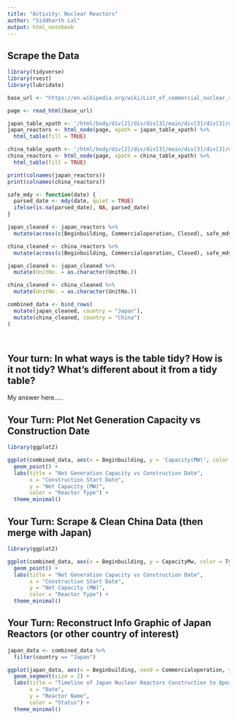 ```yaml
---
title: "Activity: Nuclear Reactors"
author: "Siddharth Lal"
output: html_notebook
---
```


## Scrape the Data 

```r
library(tidyverse)
library(rvest)
library(lubridate)

base_url <- "https://en.wikipedia.org/wiki/List_of_commercial_nuclear_reactors"

page <- read_html(base_url)

japan_table_xpath <- '/html/body/div[2]/div/div[3]/main/div[3]/div[3]/div[1]/table[21]'
japan_reactors <- html_node(page, xpath = japan_table_xpath) %>%
  html_table(fill = TRUE)

china_table_xpath <- '/html/body/div[2]/div/div[3]/main/div[3]/div[3]/div[1]/table[10]'
china_reactors <- html_node(page, xpath = china_table_xpath) %>%
  html_table(fill = TRUE)

print(colnames(japan_reactors))
print(colnames(china_reactors))

safe_mdy <- function(date) {
  parsed_date <- mdy(date, quiet = TRUE)
  ifelse(is.na(parsed_date), NA, parsed_date)
}

japan_cleaned <- japan_reactors %>%
  mutate(across(c(Beginbuilding, Commercialoperation, Closed), safe_mdy))

china_cleaned <- china_reactors %>%
  mutate(across(c(Beginbuilding, Commercialoperation, Closed), safe_mdy))

japan_cleaned <- japan_cleaned %>%
  mutate(UnitNo. = as.character(UnitNo.))

china_cleaned <- china_cleaned %>%
  mutate(UnitNo. = as.character(UnitNo.))

combined_data <- bind_rows(
  mutate(japan_cleaned, country = "Japan"),
  mutate(china_cleaned, country = "China")
)




```
 

## Your turn: In what ways is the table tidy? How is it not tidy? What’s different about it from a tidy table?

My answer here..... 


## Your Turn: Plot Net Generation Capacity vs Construction Date

```r
library(ggplot2)

ggplot(combined_data, aes(x = Beginbuilding, y = 'Capacity(MW)', color = Type)) +
  geom_point() +
  labs(title = "Net Generation Capacity vs Construction Date",
       x = "Construction Start Date",
       y = "Net Capacity (MW)",
       color = "Reactor Type") +
  theme_minimal()


```


## Your Turn: Scrape & Clean China Data (then merge with Japan)

```r
library(ggplot2)

ggplot(combined_data, aes(x = Beginbuilding, y = CapacityMw, color = Type)) +
  geom_point() +
  labs(title = "Net Generation Capacity vs Construction Date",
       x = "Construction Start Date",
       y = "Net Capacity (MW)",
       color = "Reactor Type") +
  theme_minimal()

```



## Your Turn: Reconstruct Info Graphic of Japan Reactors (or other country of interest)

```r

japan_data <- combined_data %>%
  filter(country == "Japan")

ggplot(japan_data, aes(x = Beginbuilding, xend = Commercialoperation, y = name, yend = name, color = Status)) +
  geom_segment(size = 2) +
  labs(title = "Timeline of Japan Nuclear Reactors Construction to Operation",
       x = "Date",
       y = "Reactor Name",
       color = "Status") +
  theme_minimal()

```